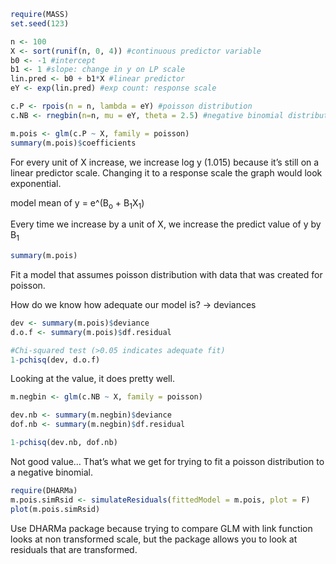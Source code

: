 ```r
require(MASS)
set.seed(123)

n <- 100
X <- sort(runif(n, 0, 4)) #continuous predictor variable
b0 <- -1 #intercept
b1 <- 1 #slope: change in y on LP scale
lin.pred <- b0 + b1*X #linear predictor
eY <- exp(lin.pred) #exp count: response scale

c.P <- rpois(n = n, lambda = eY) #poisson distribution
c.NB <- rnegbin(n=n, mu = eY, theta = 2.5) #negative binomial distribution

m.pois <- glm(c.P ~ X, family = poisson)
summary(m.pois)$coefficients
```

For every unit of X increase, we increase log y (1.015) because it's still on a linear predictor scale. Changing it to a response scale the graph would look exponential.

model mean of y = e\^(B~o~ + B~1~X~1~)

Every time we increase by a unit of X, we increase the predict value of y by B~1~

```r
summary(m.pois)
```

Fit a model that assumes poisson distribution with data that was created for poisson. 

How do we know how adequate our model is? -> deviances

```r
dev <- summary(m.pois)$deviance
d.o.f <- summary(m.pois)$df.residual

#Chi-squared test (>0.05 indicates adequate fit)
1-pchisq(dev, d.o.f)
```
Looking at the value, it does pretty well. 

```r
m.negbin <- glm(c.NB ~ X, family = poisson)

dev.nb <- summary(m.negbin)$deviance
dof.nb <- summary(m.negbin)$df.residual

1-pchisq(dev.nb, dof.nb)
```

Not good value... That's what we get for trying to fit a poisson distribution to a negative binomial. 

```r
require(DHARMa)
m.pois.simRsid <- simulateResiduals(fittedModel = m.pois, plot = F)
plot(m.pois.simRsid)
```

Use DHARMa package because trying to compare GLM with link function looks at non transformed scale, but the package allows you to look at residuals that are transformed. 